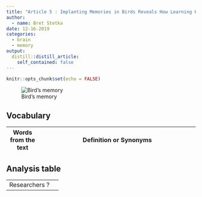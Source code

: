 ```yaml
---
title: "Article 5 : Implanting Memories in Birds Reveals How Learning Happens"
author:
  - name: Bret Stetka
date: 12-16-2019
categories:
  - brain
  - memory
output:
  distill::distill_article:
    self_contained: false
---
```


```r
knitr::opts_chunk$set(echo = FALSE)
```

![Bird's memory](https://static.scientificamerican.com/sciam/cache/file/FAB11FF6-7AB2-4092-9C63BDC5D7B2E1E2_source.jpg?w=590&h=800&644AC131-B768-4D46-BA22BAA282FBF880)

## Vocabulary

| Words from the text |  Definition or Synonyms                                                                  |
| ------------------- | ---------------------------------------------------------------------------------------- |



## Analysis table

|                        |                                |
|------------------------|--------------------------------|
| Researchers ?                |   |
